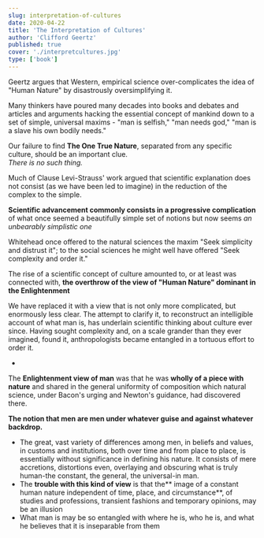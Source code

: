 ```yaml
---
slug: interpretation-of-cultures
date: 2020-04-22
title: 'The Interpretation of Cultures'
author: 'Clifford Geertz'
published: true
cover: './interpretcultures.jpg'
type: ['book']
---
```


Geertz argues that Western, empirical science over-complicates the idea of "Human Nature" by disastrously oversimplifying it.

Many thinkers have poured many decades into books and debates and articles and arguments hacking the essential concept of mankind down to a set of simple, universal maxims - "man is selfish," "man needs god," "man is a slave his own bodily needs."

Our failure to find **The One True Nature**, separated from any specific culture, should be an important clue.  
_There is no such thing._

Much of Clause Levi-Strauss' work argued that scientific explanation does not consist (as we have been led to imag­ine) in the reduction of the complex to the simple.

**Scientific advancement commonly consists in a progressive complication** of what once seemed a beautifully simple set of notions but now seems _an unbearably simplistic one_

Whitehead once offered to the natural sciences the maxim "Seek simplicity and distrust it"; to the social sciences he might well have offered "Seek complexity and order it."

The rise of a scientific concept of culture amounted to, or at least was connected with, **the overthrow of the view of "Human Nature" dominant in the Enlightenment**

We have replaced it with a view that is not only more complicated, but enormously less clear.
The attempt to clarify it, to reconstruct an intelligible account of what man is, has underlain scientific thinking about culture ever since.
Having sought complexity and, on a scale grander than they ever imag­ined, found it, anthropologists became entangled in a tortuous effort to order it.

 - 

The **Enlightenment view of man** was that he was **wholly of a piece with nature** and shared in the general uniformity of composition which natural science, under Bacon's urging and Newton's guidance, had discovered there.

**The notion that men are men under whatever guise and against whatever backdrop.**

- The great, vast variety of differences among men, in be­liefs and values, in customs and institutions, both over time and from place to place, is essentially without significance in defining his nature. It consists of mere accretions, distortions even, overlaying and obscur­ing what is truly human-the constant, the general, the universal-in man.
- The **trouble with this kind of view** is that the** image of a constant human nature inde­pendent of time, place, and circumstance**, of studies and professions, transient fashions and temporary opinions, may be an illusion
- What man is may be so entangled with where he is, who he is, and what he believes that it is inseparable from them